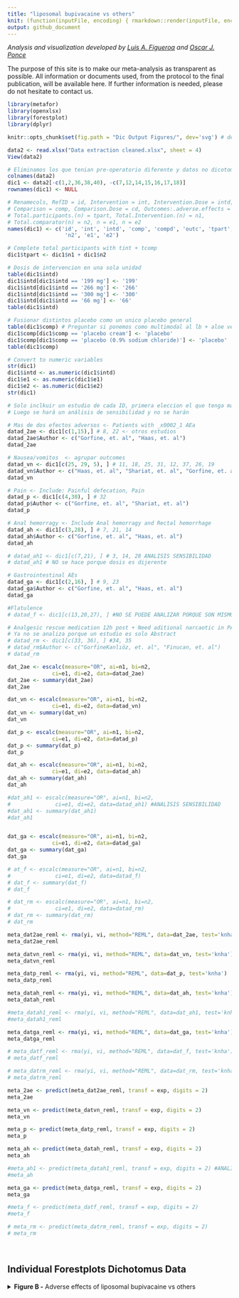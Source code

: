 ```yaml
---
title: "liposomal bupivacaine vs others"
knit: (function(inputFile, encoding) { rmarkdown::render(inputFile, encoding = encoding, output_file = paste0(dirname(inputFile),'/README.md')) })
output: github_document
---
```


<i>Analysis and visualization developed by [Luis A. Figueroa](https://twitter.com/LuisFig1706) and [Oscar J. Ponce](https://twitter.com/PonceOJ)</i>

The purpose of this site is to make our meta-analysis as transparent as possible. All information or documents used, from the protocol to the final publication, will be available here. If further information is needed, please do not hesitate to contact us.


```r
library(metafor)
library(openxlsx)
library(forestplot)
library(dplyr)

knitr::opts_chunk$set(fig.path = "Dic Output Figures/", dev='svg') # dev = 'png'

```

```r
data2 <- read.xlsx("Data extraction cleaned.xlsx", sheet = 4)
View(data2)

# Eliminamos los que tenian pre-operatorio diferente y datos no dicotomicos
colnames(data2)
dic1 <- data2[-c(1,2,36,38,40), -c(7,12,14,15,16,17,18)] 
rownames(dic1) <- NULL

# Renamecols, RefID = id, Intervention = int, Intervention.Dose = intd, 
# Comparison = comp, Comparison.Dose = cd, Outcomes:.adverse.effects = outc, 
# Total.participants.(n) = tpart, Total.Intervention.(n) = n1, 
# Total.comparator(n) = n2, n = e1, n = e2
names(dic1) <- c('id', 'int', 'intd', 'comp', 'compd', 'outc', 'tpart', 'n1', 
                  'n2', 'e1', 'e2')

# Complete total participants with tint + tcomp
dic1$tpart <- dic1$n1 + dic1$n2

# Dosis de intervencion en una sola unidad
table(dic1$intd)
dic1$intd[dic1$intd == '199 mg'] <- '199'
dic1$intd[dic1$intd == '266 mg'] <- '266'
dic1$intd[dic1$intd == '300 mg'] <- '300'
dic1$intd[dic1$intd == '66 mg'] <- '66'
table(dic1$intd)

# Fusionar distintos placebo como un unico placebo general
table(dic1$comp) # Preguntar si ponemos como multimodal al lb + aloe vera
dic1$comp[dic1$comp == 'placebo cream'] <- 'placebo'
dic1$comp[dic1$comp == 'placebo (0.9% sodium chloride)'] <- 'placebo'
table(dic1$comp)

# Convert to numeric variables
str(dic1)
dic1$intd <- as.numeric(dic1$intd)
dic1$e1 <- as.numeric(dic1$e1)
dic1$e2 <- as.numeric(dic1$e2)
str(dic1)

# Solo inclkuir un estudio de cada ID, primera eleccion el que tenga más tpart
# Luego se hará un análisis de sensibilidad y no se harán

# Mas de dos efectos adversos <- Patients with _x0002_1 AEa 
datad_2ae <- dic1[c(1,15),] # 8, 22 <- otros estudios
datad_2ae$Author <- c("Gorfine, et. al", "Haas, et. al")
datad_2ae

# Nausea/vomitos  <- agrupar outcomes
datad_vn <- dic1[c(25, 29, 5), ] # 11, 18, 25, 31, 12, 37, 26, 19
datad_vn$Author <- c("Haas, et. al", "Shariat, et. al", "Gorfine, et. al")
datad_vn

# Pain <- Include: Painful defecation, Pain
datad_p <- dic1[c(4,30), ] # 32
datad_p$Author <- c("Gorfine, et. al", "Shariat, et. al")
datad_p

# Anal hemorragy <- Include Anal hemorragy and Rectal hemorrhage
datad_ah <- dic1[c(3,28), ] # 7, 21, 14
datad_ah$Author <- c("Gorfine, et. al", "Haas, et. al")
datad_ah

# datad_ah1 <- dic1[c(7,21), ] # 3, 14, 28 ANALISIS SENSIBILIDAD
# datad_ah1 # NO se hace porque dosis es dijerente

# Gastrointestinal AEs 
datad_ga <- dic1[c(2,16), ] # 9, 23
datad_ga$Author <- c("Gorfine, et. al", "Haas, et. al")
datad_ga

#Flatulence 
# datad_f <- dic1[c(13,20,27), ] #NO SE PUEDE ANALIZAR PORQUE SON MISMO ID

# Analgesic rescue medication 12h post + Need aditional narcaotic in PACU
# Ya no se analiza porque un estudio es solo Abstract
# datad_rm <- dic1[c(33, 36), ] #34, 35
# datad_rm$Author <- c("GorfineKanlıöz, et. al", "Finucan, et. al")
# datad_rm
```

```r
dat_2ae <- escalc(measure="OR", ai=n1, bi=n2,
              ci=e1, di=e2, data=datad_2ae)
dat_2ae <- summary(dat_2ae)
dat_2ae

dat_vn <- escalc(measure="OR", ai=n1, bi=n2,
              ci=e1, di=e2, data=datad_vn)
dat_vn <- summary(dat_vn)
dat_vn

dat_p <- escalc(measure="OR", ai=n1, bi=n2,
              ci=e1, di=e2, data=datad_p)
dat_p <- summary(dat_p)
dat_p

dat_ah <- escalc(measure="OR", ai=n1, bi=n2,
              ci=e1, di=e2, data=datad_ah)
dat_ah <- summary(dat_ah)
dat_ah

#dat_ah1 <- escalc(measure="OR", ai=n1, bi=n2,
#              ci=e1, di=e2, data=datad_ah1) #ANALISIS SENSIBILIDAD
#dat_ah1 <- summary(dat_ah1)
#dat_ah1


dat_ga <- escalc(measure="OR", ai=n1, bi=n2,
              ci=e1, di=e2, data=datad_ga)
dat_ga <- summary(dat_ga)
dat_ga

# at_f <- escalc(measure="OR", ai=n1, bi=n2,
#              ci=e1, di=e2, data=datad_f)
# dat_f <- summary(dat_f)
# dat_f

# dat_rm <- escalc(measure="OR", ai=n1, bi=n2,
#              ci=e1, di=e2, data=datad_rm)
# dat_rm <- summary(dat_rm)
# dat_rm
```

```r
meta_dat2ae_reml <- rma(yi, vi, method="REML", data=dat_2ae, test='knha')
meta_dat2ae_reml

meta_datvn_reml <- rma(yi, vi, method="REML", data=dat_vn, test='knha')
meta_datvn_reml

meta_datp_reml <- rma(yi, vi, method="REML", data=dat_p, test='knha')
meta_datp_reml

meta_datah_reml <- rma(yi, vi, method="REML", data=dat_ah, test='knha')
meta_datah_reml

#meta_datah1_reml <- rma(yi, vi, method="REML", data=dat_ah1, test='knha') #ANALISIS SENSIBILIDAD
#meta_datah1_reml 

meta_datga_reml <- rma(yi, vi, method="REML", data=dat_ga, test='knha')
meta_datga_reml

# meta_datf_reml <- rma(yi, vi, method="REML", data=dat_f, test='knha')
# meta_datf_reml

# meta_datrm_reml <- rma(yi, vi, method="REML", data=dat_rm, test='knha')
# meta_datrm_reml
```

```r
meta_2ae <- predict(meta_dat2ae_reml, transf = exp, digits = 2)
meta_2ae

meta_vn <- predict(meta_datvn_reml, transf = exp, digits = 2)
meta_vn

meta_p <- predict(meta_datp_reml, transf = exp, digits = 2)
meta_p

meta_ah <- predict(meta_datah_reml, transf = exp, digits = 2)
meta_ah

#meta_ah1 <- predict(meta_datah1_reml, transf = exp, digits = 2) #ANALISIS SENSIBILIDAD 
#meta_ah

meta_ga <- predict(meta_datga_reml, transf = exp, digits = 2)
meta_ga

#meta_f <- predict(meta_datf_reml, transf = exp, digits = 2)
#meta_f

# meta_rm <- predict(meta_datrm_reml, transf = exp, digits = 2) 
# meta_rm
```

<br>
<h2>Individual Forestplots Dichotomus Data</h2>


<details>

<summary><b>Figure B -</b> Adverse effects of liposomal bupivacaine vs others</summary>
<br>

```r
col1f <- c("Author", datad_2ae$Author, 
      paste("Overall Odds Ratio for", meta_dat2ae_reml$k, "studies"),
      paste("(Tau^2 = ", (formatC(meta_dat2ae_reml$tau2, digits=2, format="f")), ", df = ", 
            (meta_dat2ae_reml$parms),
            ", p ", (ifelse(meta_dat2ae_reml$QEp < 0.001, 
                            paste("< 0.001"),
                            paste("= ", formatC(meta_dat2ae_reml$QEp, digits=3, format="f")))),
            "; ", "I^2", " = ", (formatC(meta_dat2ae_reml$I2, digits=1, format="f")), "%)"),
      NA, NA,
      "Author", datad_vn$Author, 
      paste("Overall Odds Ratio for", meta_datvn_reml$k, "studies"),
      paste("(Tau^2 = ", (formatC(meta_datvn_reml$tau2, digits=2, format="f")), ", df = ", 
            (meta_datvn_reml$parms),
            ", p ", (ifelse(meta_datvn_reml$QEp < 0.001, 
                            paste("< 0.001"),
                            paste("= ", formatC(meta_datvn_reml$QEp, digits=3, format="f")))),
            "; ", "I^2", " = ", (formatC(meta_datvn_reml$I2, digits=1, format="f")), "%)"),
      NA, NA,
      "Author", datad_p$Author, 
      paste("Overall Odds Ratio for", meta_datp_reml$k, "studies"),
      paste("(Tau^2 = ", (formatC(meta_datp_reml$tau2, digits=2, format="f")), ", df = ", 
            (meta_datp_reml$parms),
            ", p ", (ifelse(meta_datp_reml$QEp < 0.001, 
                            paste("< 0.001"),
                            paste("= ", formatC(meta_datp_reml$QEp, digits=3, format="f")))),
            "; ", "I^2", " = ", (formatC(meta_datp_reml$I2, digits=1, format="f")), "%)"),
      NA, NA,
      "Author", datad_ah$Author, 
      paste("Overall Odds Ratio for", meta_datah_reml$k, "studies"),
      paste("(Tau^2 = ", (formatC(meta_datah_reml$tau2, digits=2, format="f")), ", df = ", 
            (meta_datah_reml$parms),
            ", p ", (ifelse(meta_datah_reml$QEp < 0.001, 
                            paste("< 0.001"),
                            paste("= ", formatC(meta_datah_reml$QEp, digits=3, format="f")))),
            "; ", "I^2", " = ", (formatC(meta_datah_reml$I2, digits=1, format="f")), "%)"),
      NA, NA,
      "Author", datad_ga$Author, 
      paste("Overall Odds Ratio for", meta_datga_reml$k, "studies"),
      paste("(Tau^2 = ", (formatC(meta_datga_reml$tau2, digits=2, format="f")), ", df = ", 
            (meta_datga_reml$parms),
            ", p ", (ifelse(meta_datga_reml$QEp < 0.001, 
                            paste("< 0.001"),
                            paste("= ", formatC(meta_datga_reml$QEp, digits=3, format="f")))),
            "; ", "I^2", " = ", (formatC(meta_datga_reml$I2, digits=1, format="f")), "%)"))

col2f <- c("Liposomal Bupivacaine (n/N)",
      paste(dat_2ae$e1,"/", dat_2ae$n1), paste0(sum(dat_2ae$e1), " / ", sum(dat_2ae$n1)), NA, 
      NA, NA,
      "Liposomal Bupivacaine (n/N)",
      paste(dat_vn$e1,"/", dat_vn$n1), paste0(sum(dat_vn$e1), " / ", sum(dat_vn$n1)), NA,
      NA, NA, 
      "Liposomal Bupivacaine (n/N)",
      paste(dat_p$e1,"/", dat_p$n1), paste0(sum(dat_p$e1), " / ", sum(dat_p$n1)), NA,
      NA, NA, 
      "Liposomal Bupivacaine (n/N)",
      paste(dat_ah$e1,"/", dat_ah$n1), paste0(sum(dat_ah$e1), " / ", sum(dat_ah$n1)), NA,
      NA, NA, 
      "Liposomal Bupivacaine (n/N)",
      paste(dat_ga$e1,"/", dat_ga$n1), paste0(sum(dat_ga$e1), " / ", sum(dat_ga$n1)), NA)

col3f <- c("others (n/N)",
      paste(dat_2ae$e2,"/", dat_2ae$n2), paste0(sum(dat_2ae$e2), " / ", sum(dat_2ae$n2)), NA,
      NA, NA,
      "others (n/N)",
      paste(dat_vn$e2,"/", dat_vn$n2), paste0(sum(dat_vn$e2), " / ", sum(dat_vn$n2)), NA,
      NA, NA,
      "others (n/N)",
      paste(dat_p$e2,"/", dat_p$n2), paste0(sum(dat_p$e2), " / ", sum(dat_p$n2)), NA,
      NA, NA,
      "others (n/N)",
      paste(dat_ah$e2,"/", dat_ah$n2), paste0(sum(dat_ah$e2), " / ", sum(dat_ah$n2)), NA,
      NA, NA,
      "others (n/N)",
      paste(dat_ga$e2,"/", dat_ga$n2), paste0(sum(dat_ga$e2), " / ", sum(dat_ga$n2)), NA)


col4f <- c("Odds Ratio (95% CI)", paste0(formatC(exp(dat_2ae$yi), digits = 2, format = "f"), 
                                        " ( ",formatC(exp(dat_2ae$ci.lb), format='f', digits=2),
                                        " - ", formatC(exp(dat_2ae$ci.ub), format='f',digits=2), " ) "),
          paste(formatC(meta_2ae$pred, format = 'f', digits=2),
            "(", formatC(meta_2ae$ci.lb, format = 'f', digits = 2),
            "-", formatC(meta_2ae$ci.ub, format = 'f', digits = 2), ")"), NA,
          NA, NA,
          "Odds Ratio (95% CI)", paste0(formatC(exp(dat_vn$yi), digits = 2, format = "f"), 
                                        " ( ",formatC(exp(dat_vn$ci.lb), format='f', digits=2),
                                        " - ", formatC(exp(dat_vn$ci.ub), format='f',digits=2), " ) "),
          paste(formatC(meta_vn$pred, format = 'f', digits=2),
            "(", formatC(meta_vn$ci.lb, format = 'f', digits = 2),
            "-", formatC(meta_vn$ci.ub, format = 'f', digits = 2), ")"), NA,
          NA, NA,
          "Odds Ratio (95% CI)", paste0(formatC(exp(dat_p$yi), digits = 2, format = "f"), 
                                        " ( ",formatC(exp(dat_p$ci.lb), format='f', digits=2),
                                        " - ", formatC(exp(dat_p$ci.ub), format='f',digits=2), " ) "),
          paste(formatC(meta_p$pred, format = 'f', digits=2),
            "(", formatC(meta_p$ci.lb, format = 'f', digits = 2),
            "-", formatC(meta_p$ci.ub, format = 'f', digits = 2), ")"), NA,
          NA, NA,
          "Odds Ratio (95% CI)", paste0(formatC(exp(dat_ah$yi), digits = 2, format = "f"), 
                                        " ( ",formatC(exp(dat_ah$ci.lb), format='f', digits=2),
                                        " - ", formatC(exp(dat_ah$ci.ub), format='f',digits=2), " ) "),
          paste(formatC(meta_ah$pred, format = 'f', digits=2),
            "(", formatC(meta_ah$ci.lb, format = 'f', digits = 2),
            "-", formatC(meta_ah$ci.ub, format = 'f', digits = 2), ")"), NA,
          NA, NA,
          "Odds Ratio (95% CI)", paste0(formatC(exp(dat_ga$yi), digits = 2, format = "f"), 
                                        " ( ",formatC(exp(dat_ga$ci.lb), format='f', digits=2),
                                        " - ", formatC(exp(dat_ga$ci.ub), format='f',digits=2), " ) "),
          paste(formatC(meta_ga$pred, format = 'f', digits=2),
            "(", formatC(meta_ga$ci.lb, format = 'f', digits = 2),
            "-", formatC(meta_ga$ci.ub, format = 'f', digits = 2), ")"), NA)

col5f <- c("Weight(%)", paste(formatC(weights(meta_dat2ae_reml), format='f', digits = 1),'%'), NA, NA,
           NA, NA,
           "Weight(%)", paste(formatC(weights(meta_datvn_reml), format='f', digits = 1),'%'), NA, NA,
           NA, NA,
           "Weight(%)", paste(formatC(weights(meta_datp_reml), format='f', digits = 1),'%'), NA, NA,
           NA, NA,
           "Weight(%)", paste(formatC(weights(meta_datah_reml), format='f', digits = 1),'%'), NA, NA,
           NA, NA,
           "Weight(%)", paste(formatC(weights(meta_datga_reml), format='f', digits = 1),'%'), NA, NA)

text1f <- cbind(col1f, col2f, col3f, col4f, col5f)


# Adding subtitles
subtitle1 <- c("More than 2 side effects", rep(NA,4))
subtitle2 <- c("Nausea and vomites ", rep(NA, 4))
subtitle3 <- c("Pain", rep(NA,4))
subtitle4 <- c("Anal bleeding", rep(NA,4))
subtitle5 <- c("Gastrointestinal AEs", rep(NA,4))

text1f <- rbind(text1f[1,], subtitle1, text1f[2:7,], subtitle2, text1f[c(9:15),],
                subtitle3, text1f[c(17:22),], subtitle4, text1f[c(24:29),],
                subtitle5, text1f[c(31:34),])
rownames(text1f) <- NULL


cf <- structure(list(
          mean = c(rep(NA, 2), exp(dat_2ae$yi), meta_2ae$pred, rep(NA, 4), exp(dat_vn$yi), meta_vn$pred, rep(NA, 4), exp(dat_p$yi), meta_p$pred, rep(NA, 4), exp(dat_ah$yi), meta_ah$pred, rep(NA, 4), exp(dat_ga$yi), meta_ga$pred,NA),
          lower = c(rep(NA, 2), exp(dat_2ae$ci.lb), meta_2ae$ci.lb, rep(NA, 4), exp(dat_vn$ci.lb), meta_vn$ci.lb, rep(NA, 4), exp(dat_p$ci.lb), meta_p$ci.lb, rep(NA, 4), exp(dat_ah$ci.lb), meta_ah$ci.lb, rep(NA, 4), exp(dat_ga$ci.lb), meta_ga$ci.lb, NA),
          upper = c(rep(NA, 2), exp(dat_2ae$ci.ub), meta_2ae$ci.ub, rep(NA, 4), exp(dat_vn$ci.ub), meta_vn$ci.ub, rep(NA, 4), exp(dat_p$ci.ub), meta_p$ci.ub, rep(NA, 4), exp(dat_ah$ci.ub), meta_ah$ci.ub, rep(NA, 4), exp(dat_ga$ci.ub), meta_ga$ci.ub, NA)),
          .Names = c("mean", "lower", "upper"),
          row.names = c(NA, -1L*nrow(text1f)),
          class = "data.frame")

sizes1f <- c(NA, NA, (weights(meta_dat2ae_reml)*0.014), 1, rep(NA, 3),
             NA, (weights(meta_datvn_reml)*0.012), 1, rep(NA, 3), 
             NA, (weights(meta_datp_reml)*0.016), 1, rep(NA, 3),
             NA, (weights(meta_datah_reml)*0.018), 1, rep(NA, 3),
             NA, (weights(meta_datga_reml)*0.014), 1, NA)
names(sizes1f) <- NULL

plotf <- forestplot(text1f, 
             graph.pos = 4,
             zero = 1,
             cf,
             new_page = TRUE,
             colgap = unit(5, "mm"),
             hrzl_lines = list("2" = gpar (lwd=1, columns=1:6, col="black")),
             lineheight=unit(0.7,'cm'),
             boxsize = sizes1f,
             is.summary = c(rep(T, 2), rep(F, 2), rep(T, 5), rep(F, 3), rep(T, 5),
                            rep(F, 2), rep(T, 5), rep(F,2), rep(T, 5), rep(F,2),
                            T, T),
             align = c('l', rep('c', 2), 'l', 'l'),
             ci.vertices = TRUE,
             txt_gp = fpTxtGp(label = gpar (cex=0.9), 
                              ticks = gpar(cex = 0.9, fontface="bold"),
                              summary = gpar(cex = 0.9),
                              xlab = gpar(cex=0.9)),
             xticks = c(0.025, 0.01, 1, 4, 15,  95),
             xlog=TRUE,
             clip = c(0.025, 95),
             grid = c(0.025, 0.1,  4, 15, 95),
             lwd.xaxis = 1,
             lwd.ci = 2.2,
             lwd.zero = 2,
             graphwidth = unit(10,"cm"),
             col=fpColors(box="black",line="grey", zero = 'dodgerblue4', axes="grey20", summary="black"))
plotf

```

</details>

